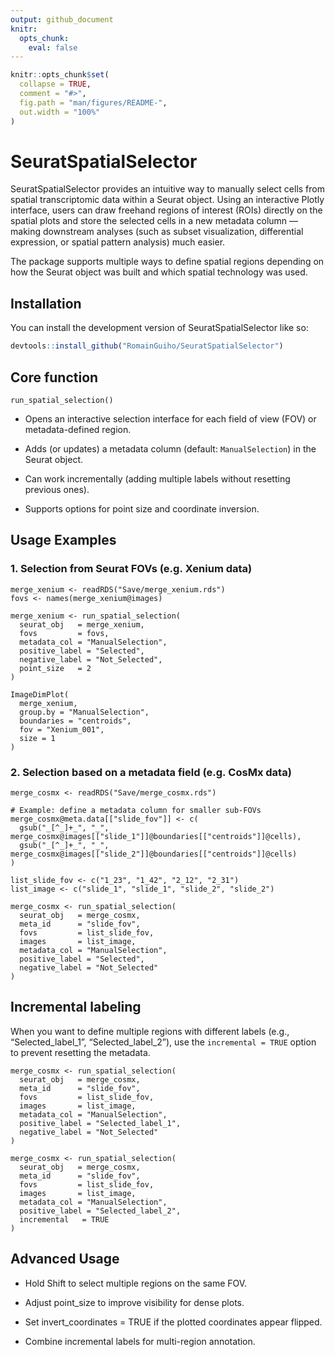 ```yaml
---
output: github_document
knitr:
  opts_chunk: 
    eval: false
---
```


<!-- README.md is generated from README.Rmd. Please edit that file -->

```r
knitr::opts_chunk$set(
  collapse = TRUE,
  comment = "#>",
  fig.path = "man/figures/README-",
  out.width = "100%"
)
```

# SeuratSpatialSelector

<!-- badges: start -->

<!-- badges: end -->

SeuratSpatialSelector provides an intuitive way to manually select cells from spatial transcriptomic data within a Seurat object. Using an interactive Plotly interface, users can draw freehand regions of interest (ROIs) directly on the spatial plots and store the selected cells in a new metadata column — making downstream analyses (such as subset visualization, differential expression, or spatial pattern analysis) much easier.

The package supports multiple ways to define spatial regions depending on how the Seurat object was built and which spatial technology was used.

## Installation

You can install the development version of SeuratSpatialSelector like so:

``` r
devtools::install_github("RomainGuiho/SeuratSpatialSelector")
```

## Core function

```         
run_spatial_selection()
```

-   Opens an interactive selection interface for each field of view (FOV) or metadata-defined region.

-   Adds (or updates) a metadata column (default: `ManualSelection`) in the Seurat object.

-   Can work incrementally (adding multiple labels without resetting previous ones).

-   Supports options for point size and coordinate inversion.

## Usage Examples

### 1. Selection from Seurat FOVs (e.g. Xenium data)

```         
merge_xenium <- readRDS("Save/merge_xenium.rds")
fovs <- names(merge_xenium@images)

merge_xenium <- run_spatial_selection(
  seurat_obj   = merge_xenium,
  fovs         = fovs,
  metadata_col = "ManualSelection",
  positive_label = "Selected",
  negative_label = "Not_Selected",
  point_size   = 2
)

ImageDimPlot(
  merge_xenium,
  group.by = "ManualSelection",
  boundaries = "centroids",
  fov = "Xenium_001",
  size = 1
)
```

### 2. Selection based on a metadata field (e.g. CosMx data)

```         
merge_cosmx <- readRDS("Save/merge_cosmx.rds")

# Example: define a metadata column for smaller sub-FOVs
merge_cosmx@meta.data[["slide_fov"]] <- c(
  gsub("_[^_]+_", "_", merge_cosmx@images[["slide_1"]]@boundaries[["centroids"]]@cells),
  gsub("_[^_]+_", "_", merge_cosmx@images[["slide_2"]]@boundaries[["centroids"]]@cells)
)

list_slide_fov <- c("1_23", "1_42", "2_12", "2_31")
list_image <- c("slide_1", "slide_1", "slide_2", "slide_2")

merge_cosmx <- run_spatial_selection(
  seurat_obj   = merge_cosmx,
  meta_id      = "slide_fov",
  fovs         = list_slide_fov,
  images       = list_image,
  metadata_col = "ManualSelection",
  positive_label = "Selected",
  negative_label = "Not_Selected"
)
```

## Incremental labeling

When you want to define multiple regions with different labels (e.g., “Selected_label_1”, “Selected_label_2”),
use the `incremental = TRUE` option to prevent resetting the metadata.

```         
merge_cosmx <- run_spatial_selection(
  seurat_obj   = merge_cosmx,
  meta_id      = "slide_fov",
  fovs         = list_slide_fov,
  images       = list_image,
  metadata_col = "ManualSelection",
  positive_label = "Selected_label_1",
  negative_label = "Not_Selected"
)

merge_cosmx <- run_spatial_selection(
  seurat_obj   = merge_cosmx,
  meta_id      = "slide_fov",
  fovs         = list_slide_fov,
  images       = list_image,
  metadata_col = "ManualSelection",
  positive_label = "Selected_label_2",
  incremental   = TRUE
)
```

## Advanced Usage

-   Hold Shift to select multiple regions on the same FOV.

-   Adjust point_size to improve visibility for dense plots.

-   Set invert_coordinates = TRUE if the plotted coordinates appear flipped.

-   Combine incremental labels for multi-region annotation.
